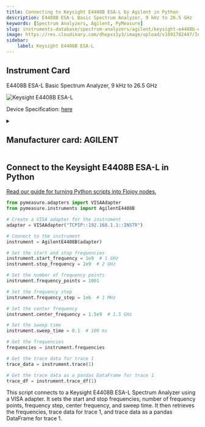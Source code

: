 ```yaml
---
title: Connecting to Keysight E4408B ESA-L by Agilent in Python
description: E4408B ESA-L Basic Spectrum Analyzer, 9 kHz to 26.5 GHz
keywords: [Spectrum Analyzers, Agilent, PyMeasure] 
slug: instruments-database/spectrum-analyzers/agilent/keysight-e4408b-esa-l 
image: https://res.cloudinary.com/dhopxs1y3/image/upload/v1691782447/Instruments/Spectrum%20Analyzers/Keysight-E4408B-ESA-L/Keysight-E4408B-ESA-L.webp
sidebar:
    label: Keysight E4408B ESA-L 
---
```



## Instrument Card

E4408B ESA-L Basic Spectrum Analyzer, 9 kHz to 26.5 GHz

![Keysight E4408B ESA-L](https://res.cloudinary.com/dhopxs1y3/image/upload/v1691782447/Instruments/Spectrum%20Analyzers/Keysight-E4408B-ESA-L/Keysight-E4408B-ESA-L.webp)

Device Specification: [here](https://www.keysight.com/us/en/assets/9018-03334/technical-specifications/9018-03334.pdf)

<details style={{ marginTop: "15px"}}>
<summary><h2 style={{display:'inline'}}>Manufacturer card: AGILENT</h2></summary>

![AGILENT](https://res.cloudinary.com/dhopxs1y3/image/upload/v1692126006/Instruments/Vendor%20Logos/Agilent.png)

Keysight Technologies, or Keysight, is an American company that manufactures electronics test and measurement equipment and software

- Headquarters: USA
- Yearly Revenue (millions, USD): 5420
- Vendor Website: [here](https://www.keysight.com/us/en/home.html)

</details>


<FeaturedInstrumentVideo category="SPECTRUM_ANALYZERS" />

## Connect to the Keysight E4408B ESA-L in Python

[Read our guide for turning Python scripts into Flojoy nodes.](https://docs.flojoy.ai/contribution/blocks/custom-flojoy-block/)



<Tabs>
<TabItem value="Flojoy" label="Flojoy" className="flojoy-instrument-tabs">

<SectionsCard category="SPECTRUM_ANALYZERS" manufacturer="Agilent"></SectionsCard>

</TabItem>
<TabItem value="PyMeasure" label="PyMeasure">

```python
from pymeasure.adapters import VISAAdapter
from pymeasure.instruments import AgilentE4408B

# Create a VISA adapter for the instrument
adapter = VISAAdapter("TCPIP::192.168.1.1::INSTR")

# Connect to the instrument
instrument = AgilentE4408B(adapter)

# Set the start and stop frequencies
instrument.start_frequency = 1e9  # 1 GHz
instrument.stop_frequency = 2e9  # 2 GHz

# Set the number of frequency points
instrument.frequency_points = 1001

# Set the frequency step
instrument.frequency_step = 1e6  # 1 MHz

# Set the center frequency
instrument.center_frequency = 1.5e9  # 1.5 GHz

# Set the sweep time
instrument.sweep_time = 0.1  # 100 ms

# Get the frequencies
frequencies = instrument.frequencies

# Get the trace data for trace 1
trace_data = instrument.trace(1)

# Get the trace data as a pandas DataFrame for trace 1
trace_df = instrument.trace_df(1)
```

This script connects to a Keysight E4408B ESA-L Spectrum Analyzer using a VISA adapter. It sets the start and stop frequencies, number of frequency points, frequency step, center frequency, and sweep time. It then retrieves the frequencies, trace data for trace 1, and trace data as a pandas DataFrame for trace 1.

</TabItem>
</Tabs>